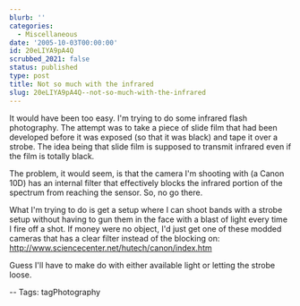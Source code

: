 ```yaml
---
blurb: ''
categories:
  - Miscellaneous
date: '2005-10-03T00:00:00'
id: 20eLIYA9pA4Q
scrubbed_2021: false
status: published
type: post
title: Not so much with the infrared
slug: 20eLIYA9pA4Q--not-so-much-with-the-infrared
---
```


It would have been too easy. I'm trying to do some infrared flash
photography. The attempt was to take a piece of slide film that had
been developed before it was exposed (so that it was black) and
tape it over a strobe. The idea being that slide film is supposed
to transmit infrared even if the film is totally black.

The problem, it would seem, is that the camera I'm shooting with (a
Canon 10D) has an internal filter that effectively blocks the
infrared portion of the spectrum from reaching the sensor. So, no
go there.

What I'm trying to do is get a setup where I can shoot bands with a
strobe setup without having to gun them in the face with a blast of
light every time I fire off a shot. If money were no object, I'd
just get one of these modded cameras that has a clear filter
instead of the blocking on:  
http://www.sciencecenter.net/hutech/canon/index.htm

Guess I'll have to make do with either available light or letting
the strobe loose.

-- Tags: tagPhotography
